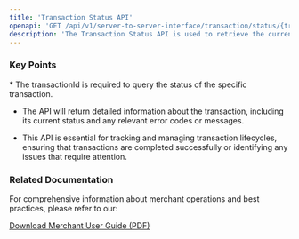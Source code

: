 ```yaml
---
title: 'Transaction Status API'
openapi: 'GET /api/v1/server-to-server-interface/transaction/status/{transactionId}'
description: 'The Transaction Status API is used to retrieve the current status of a specific transaction, including pre-authorisation, capture, refund, or void transactions.'
---
```


### Key Points

<Info>
  * The transactionId is required to query the status of the specific transaction.

  * The API will return detailed information about the transaction, including its current status and any relevant error codes or messages.

  * This API is essential for tracking and managing transaction lifecycles, ensuring that transactions are completed successfully or identifying any issues that require attention.
</Info>

### Related Documentation

For comprehensive information about merchant operations and best practices, please refer to our:

[Download Merchant User Guide (PDF)](/static/downloads/PO-MerchantUserGuide-EN.pdf)
